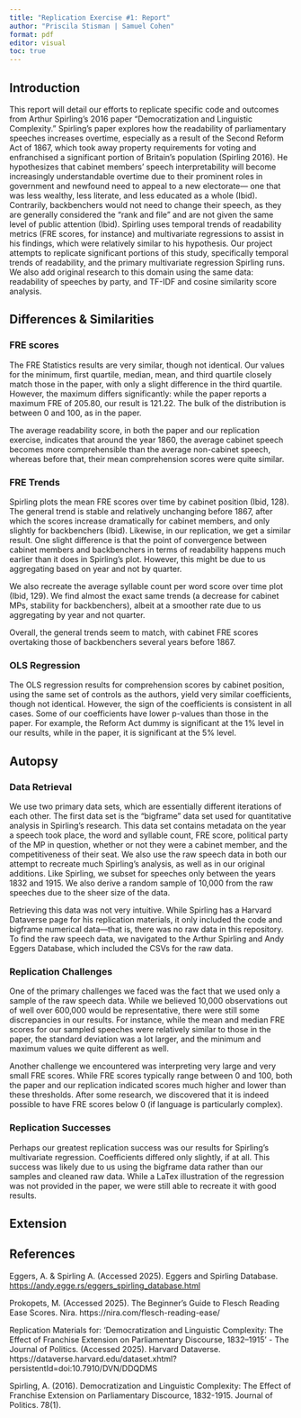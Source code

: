 ```yaml
---
title: "Replication Exercise #1: Report"
author: "Priscila Stisman | Samuel Cohen"
format: pdf
editor: visual
toc: true
---
```


## Introduction

This report will detail our efforts to replicate specific code and outcomes from Arthur Spirling’s 2016 paper “Democratization and Linguistic Complexity.” Spirling’s paper explores how the readability of parliamentary speeches increases overtime, especially as a result of the Second Reform Act of 1867, which took away property requirements for voting and enfranchised a significant portion of Britain’s population (Spirling 2016). He hypothesizes that cabinet members’ speech interpretability will become increasingly understandable overtime due to their prominent roles in government and newfound need to appeal to a new electorate— one that was less wealthy, less literate, and less educated as a whole (Ibid). Contrarily, backbenchers would not need to change their speech, as they are generally considered the “rank and file” and are not given the same level of public attention (Ibid). Spirling uses temporal trends of readability metrics (FRE scores, for instance) and multivariate regressions to assist in his findings, which were relatively similar to his hypothesis. Our project attempts to replicate significant portions of this study, specifically temporal trends of readability, and the primary multivariate regression Spirling runs. We also add original research to this domain using the same data: readability of speeches by party, and TF-IDF and cosine similarity score analysis.

## Differences & Similarities

### FRE scores

The FRE Statistics results are very similar, though not identical. Our values for the minimum, first quartile, median, mean, and third quartile closely match those in the paper, with only a slight difference in the third quartile. However, the maximum differs significantly: while the paper reports a maximum FRE of 205.80, our result is 121.22. The bulk of the distribution is between 0 and 100, as in the paper.

The average readability score, in both the paper and our replication exercise, indicates that around the year 1860, the average cabinet speech becomes more comprehensible than the average non-cabinet speech, whereas before that, their mean comprehension scores were quite similar.

### FRE Trends

Spirling plots the mean FRE scores over time by cabinet position (Ibid, 128). The general trend is stable and relatively unchanging before 1867, after which the scores increase dramatically for cabinet members, and only slightly for backbenchers (Ibid). Likewise, in our replication, we get a similar result. One slight difference is that the point of convergence between cabinet members and backbenchers in terms of readability happens much earlier than it does in Spirling’s plot. However, this might be due to us aggregating based on year and not by quarter. 

We also recreate the average syllable count per word score over time plot (Ibid, 129). We find almost the exact same trends (a decrease for cabinet MPs, stability for backbenchers), albeit at a smoother rate due to us aggregating by year and not quarter. 

Overall, the general trends seem to match, with cabinet FRE scores overtaking those of backbenchers several years before 1867.

### OLS Regression

The OLS regression results for comprehension scores by cabinet position, using the same set of controls as the authors, yield very similar coefficients, though not identical. However, the sign of the coefficients is consistent in all cases. Some of our coefficients have lower p-values than those in the paper. For example, the Reform Act dummy is significant at the 1% level in our results, while in the paper, it is significant at the 5% level.

## Autopsy

### Data Retrieval

We use two primary data sets, which are essentially different iterations of each other. The first data set is the “bigframe” data set used for quantitative analysis in Spirling’s research. This data set contains metadata on the year a speech took place, the word and syllable count, FRE score, political party of the MP in question, whether or not they were a cabinet member, and the competitiveness of their seat. We also use the raw speech data in both our attempt to recreate much Spirling’s analysis, as well as in our original additions. Like Spirling, we subset for speeches only between the years 1832 and 1915. We also derive a random sample of 10,000 from the raw speeches due to the sheer size of the data. 

Retrieving this data was not very intuitive. While Spirling has a Harvard Dataverse page for his replication materials, it only included the code and bigframe numerical data—that is, there was no raw data in this repository. To find the raw speech data, we navigated to the Arthur Spirling and Andy Eggers Database, which included the CSVs for the raw data.

### Replication Challenges

One of the primary challenges we faced was the fact that we used only a sample of the raw speech data. While we believed 10,000 observations out of well over 600,000 would be representative, there were still some discrepancies in our results. For instance, while the mean and median FRE scores for our sampled speeches were relatively similar to those in the paper, the standard deviation was a lot larger, and the minimum and maximum values we quite different as well.

Another challenge we encountered was interpreting very large and very small FRE scores. While FRE scores typically range between 0 and 100, both the paper and our replication indicated scores much higher and lower than these thresholds. After some research, we discovered that it is indeed possible to have FRE scores below 0 (if language is particularly complex).

### Replication Successes

Perhaps our greatest replication success was our results for Spirling's multivariate regression. Coefficients differed only slightly, if at all. This success was likely due to us using the bigframe data rather than our samples and cleaned raw data. While a LaTex illustration of the regression was not provided in the paper, we were still able to recreate it with good results.

## Extension

## References

Eggers, A. & Spirling A. (Accessed 2025). Eggers and Spirling Database. <https://andy.egge.rs/eggers_spirling_database.html>

Prokopets, M. (Accessed 2025). The Beginner’s Guide to Flesch Reading Ease Scores. Nira. https://nira.com/flesch-reading-ease/

Replication Materials for: 'Democratization and Linguistic Complexity: The Effect of Franchise Extension on Parliamentary Discourse, 1832--1915' - The Journal of Politics. (Accessed 2025). Harvard Dataverse. https://dataverse.harvard.edu/dataset.xhtml?persistentId=doi:10.7910/DVN/DDQDMS

Spirling, A. (2016). Democratization and Linguistic Complexity: The Effect of Franchise Extension on Parliamentary Discource, 1832-1915. Journal of Politics. 78(1).
